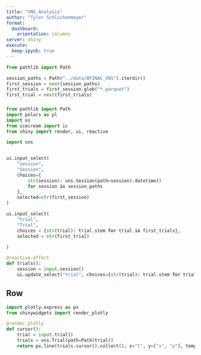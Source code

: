 ```yaml
---
title: "VNS Analysis"
author: "Tyler Schlichenmeyer"
format: 
  dashboard:
    orientation: columns
server: shiny
execute: 
  keep-ipynb: true
---
```


```python
from pathlib import Path

session_paths = Path("../data/BFINAC_VNS").iterdir()
first_session = next(session_paths)
first_trials = first_session.glob("*.parquet")
first_trial = next(first_trials)
```



### {.toolbar}

```python
from pathlib import Path
import polars as pl
import os
from icecream import ic
from shiny import render, ui, reactive

import vns


ui.input_select(
    "session",
    "Session",
    choices={
        str(session): vns.Session(path=session).datetime()
        for session in session_paths
    },
    selected=str(first_session)
)

ui.input_select(
    "trial",
    "Trial",
    choices = {str(trial): trial.stem for trial in first_trials},
    selected = str(first_trial)

)

@reactive.effect
def trials():
    session = input.session()
    ui.update_select("trial", choices={str(trial): trial.stem for trial in Path(session).glob("*.parquet") if "trials" not in str(trial)})

```

## Row

```python

import plotly.express as px
from shinywidgets import render_plotly

@render_plotly
def cursor():
    trial = input.trial()
    trials = vns.Trial(path=Path(trial))
    return px.line(trials.cursor().collect(), x="t", y=["x", "y"], template="plotly_white")

```